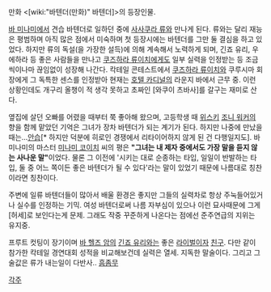 만화 <[wiki:"바텐더(만화)" 바텐더]>의 등장인물.

[[바 미나미]]에서 견습 바텐더로 일하던 중에 [[사사쿠라 류]]와 만나게 된다. 류와는 달리 재능은 평범하며 아직 많은 점에서 미숙하며 첫 등장시에는 바텐더를 그만 둘 결심을 하고 있었다. 하지만 류의 독설(을 가장한 설득)에 의해 계속해서 노력하게 되며, 긴죠 유리, 우에하라 등 좋은 사람들을 만나고 [[쿠즈하라 류이치]]에게도 일부 실력을 인정받는 등 조금씩이나마 끊임없이 성장해 나간다. 칵테일 콘테스트에서 [[쿠즈하라 류이치]]와 쿠루시마 회장에게 그 독특한 센스를 인정받아 현재는 [[호텔 카디널]]의 라운지 바에서 근무 중. 이런 상황인데도 개구리 올챙이 적 생각 못하고 초짜인 [와쿠이 츠바사]를 갈구는 재미로 산다.

옆집에 살던 오빠를 어렸을 때부터 쭉 좋아해 왔으며, 고등학생 때 [[위스키]] [[조니 워커]]의 향을 함께 맡았던 기억은 그녀가 장차 바텐더가 되는 계기가 된다. 하지만 나중에 만났을때는...[[안습]][* 하지만 덕분에 히로인 경쟁에서 리타이어하지 않게 된 건 다행일지도]. 바 미나미의 마스터 [[미나미 코이치]] 씨의 평은 '''"그녀는 내 제자 중에서도 가장 말을 듣지 않는 사나운 말"'''이었다. 물론 그 이전에 '시키는 대로 순종하는 타입, 일일이 반발하는 타입, 둘 중 어느 쪽이든 좋은 바텐더가 될 수 있다'라는 말이 있었기 때문에 나름대로 칭찬이라면 칭찬이다.

주변에 일류 바텐더들이 많아서 배울 환경은 좋지만 그들의 실력차로 항상 주눅들어있거나 실수를 인정하는 기믹. 여성 바텐더로써 나름 자부심이 있으나 이런 묘사때문에 그게 [허세]로 보인다는게 문제. 그래도 작중 꾸준하게 나온다는 점에선 준주연급의 지위는 유지중.

프루트 컷팅이 장기이며 [[바 헬즈 암]]의 [[긴죠 유리]]와는 좋은 [[라이벌]]이자 [[친구]]. 다만 같이 참가한 칵테일 경연대회 성적을 비교해보건데 실력은 열세. 지독한 말술이다. 그리고 그 술값은 류가 내는일이 다반사.. [[흠좀무]]

[[각주]]
